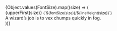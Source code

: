 
<Meta title="Styles/Typography" />

<style>
  {`
    .typography {
      display: grid;
      grid-template-columns: auto 1fr;
      grid-gap: var(--spacing-large);
      align-items: baseline;
    }

    .typography__size {
      font-family: var(--font-family-mono);
    }

    .typography__size small {
      display: block;
    }
  `}
</style>

<div className="typography">
  {Object.values(FontSize).map((size) => (
    <Fragment key={size}>
      <div className="typography__size">
        {upperFirst(size)}
        <small>{`${fontSize(size)}/${lineHeight(size)}`}</small>
      </div>
      <div
        className="typography__sample"
        style={{ fontSize: `var(--font-size-${size})`, lineHeight: `var(--line-height-${size})` }}
      >
        A wizard’s job is to vex chumps quickly in fog.
      </div>
    </Fragment>
  ))}
</div>
